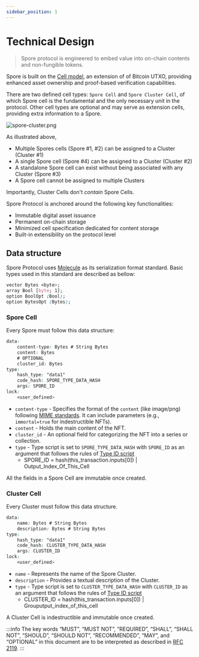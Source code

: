 ```yaml
---
sidebar_position: 1
---
```

# Technical Design
> Spore protocol is engineered to embed value into on-chain contents and non-fungible tokens.

Spore is built on the [Cell model](https://docs.nervos.org/docs/basics/concepts/cell-model/), an extension of of Bitcoin UTXO, providing enhanced asset ownership and proof-based verification capabilities.

There are two defined cell types: `Spore Cell` and `Spore Cluster Cell`, of which Spore cell is the fundamental and the only necessary unit in the protocol. Other cell types are optional and may serve as extension cells, providing extra information to a Spore.

![spore-cluster.png](../../../static/img/basics/tech-design/spore-cluster.png)

As illustrated above,

- Multiple Spores cells (Spore #1, #2) can be assigned to a Cluster (Cluster #1)
- A single Spore cell (Spore #4) can be assigned to a Cluster (Cluster #2)
- A standalone Spore cell can exist without being associated with any Cluster (Spore #3)
- A Spore cell cannot be assigned to multiple Clusters

Importantly, Cluster Cells don't *contain* Spore Cells.


Spore Protocol is anchored around the following key functionalities:

- Immutable digital asset issuance
- Permanent on-chain storage
- Minimized cell specification dedicated for content storage
- Built-in extensibility on the protocol level


## Data structure

Spore Protocol uses [Molecule](https://github.com/nervosnetwork/rfcs/blob/master/rfcs/0008-serialization/0008-serialization.md#molecule) as its serialization format standard. Basic types used in this standard are described as bellow:

```css
vector Bytes <byte>;
array Bool [byte; 1];
option BoolOpt (Bool);
option BytesOpt (Bytes);
```

### Spore Cell

Every Spore must follow this data structure:

```css
data:
    content-type: Bytes # String Bytes
    content: Bytes
    # OPTIONAL
    cluster_id: Bytes
type:
    hash_type: "data1"
    code_hash: SPORE_TYPE_DATA_HASH
    args: SPORE_ID
lock:
    <user_defined>
```

- `content-type` - Specifies the format of the `content` (like image/png) following [MIME standards](https://datatracker.ietf.org/doc/html/rfc2046). It can include parameters (e.g., `immortal=true` for indestructible NFTs). 
- `content` - Holds the main content of the NFT.
- `cluster_id` - An optional field for categorizing the NFT into a series or collection.
- `type` - Type script is set to `SPORE_TYPE_DATA_HASH`  with `SPORE_ID` as an argument that follows the rules of [Type ID script](/glossary/terms#type-id)
    - SPORE_ID = hash(this_transaction.inputs[0]) | Output_Index_Of_This_Cell

All the fields in a Spore Cell are immutable once created.

### Cluster Cell

Every Cluster must follow this data structure.

```css
data:
    name: Bytes # String Bytes
    description: Bytes # String Bytes
type:
    hash_type: "data1"
    code_hash: CLUSTER_TYPE_DATA_HASH
    args: CLUSTER_ID
lock:
    <user_defined>
```

- `name` - Represents the name of the Spore Cluster.
- `description` - Provides a textual description of the Cluster.
- `type` - Type script is set to `CLUSTER_TYPE_DATA_HASH`  with `CLUSTER_ID` as an argument that follows the rules of [Type ID script](/glossary/terms#type-id)
    - CLUSTER_ID = hash(this_transaction.inputs[0]) | Grouputput_index_of_this_cell

A Cluster Cell is indestructible and immutable once created.


:::info
The key words “MUST”, “MUST NOT”, “REQUIRED”, “SHALL”, “SHALL NOT”, “SHOULD”, “SHOULD NOT”, “RECOMMENDED”, “MAY”, and “OPTIONAL” in this document are to be interpreted as described in [RFC 2119](https://datatracker.ietf.org/doc/html/rfc2119).
:::
